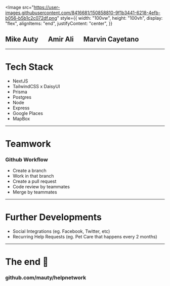 
<Image
  src="https://user-images.githubusercontent.com/8416681/150858810-9f1b3441-6218-4efb-b056-b5b1c2c072df.png"
  style={{
    width: "100vw",
    height: "100vh",
    display: "flex",
    alignItems: "end",
    justifyContent: "center",
  }}
></Image>

## Mike Auty &emsp; Amir Ali &emsp; Marvin Cayetano

---

# Tech Stack

<ul>
  <Steps>
    <li>NextJS</li>
    <li>TailwindCSS x DaisyUI</li>
    <li>Prisma</li>
    <li>Postgres</li>
    <li>Node</li>
    <li>Express</li>
    <li>Google Places</li>
    <li>MapBox</li>
  </Steps>
</ul>

---

# Teamwork

### Github Workflow

<ul>
  <Steps>
    <li>Create a branch</li>
    <li>Work in that branch</li>
    <li>Create a pull request</li>
    <li>Code review by teammates</li>
    <li>Merge by teammates</li>
  </Steps>
</ul>

---

# Further Developments

<ul>
  <Steps>
    <li>Social Integrations (eg. Facebook, Twitter, etc)</li>
    <li>Recurring Help Requests (eg. Pet Care that happens every 2 months)</li>
  </Steps>
</ul>

---

# The end 🙌

### github.com/mauty/helpnetwork

